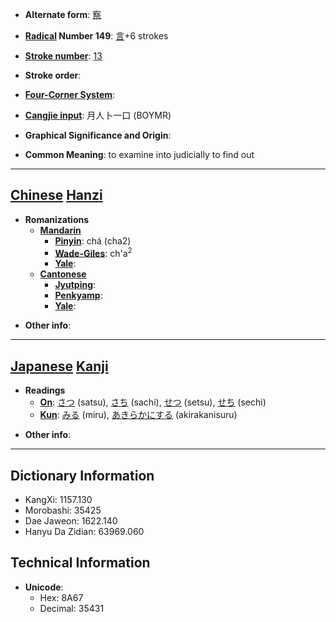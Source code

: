 * '''Alternate form''': [[察]]

* '''[[Wiktionary:Chinese radical index| Radical]] Number 149''': [[Wiktionary:Chinese radical index 言|言]]+6 strokes

* '''[[Wiktionary:Chinese total strokes index|Stroke number]]''': [[Wiktionary:Chinese total strokes index 13|13]]

* '''Stroke order''': 

* '''[[Wiktionary:Chinese four corner index|Four-Corner System]]''': 

* '''[[Wiktionary:Chinese Cangjie index|Cangjie input]]''': 月人卜一口 (BOYMR)

* '''Graphical Significance and Origin''': 

* '''Common Meaning''': to examine into judicially to find out

----

== [[Chinese]] [[Hanzi]] ==

* '''Romanizations'''
** '''[[Mandarin]]'''
*** '''[[Pinyin]]''': chá (cha2)
*** '''[[Wade-Giles]]''': ch'a<sup>2</sup>
*** '''[[Yale]]''': 
** '''[[Cantonese]]'''
*** '''[[Jyutping]]''':
*** '''[[Penkyamp]]''': 
*** '''[[Yale]]''': 

* '''Other info''': 

----

== [[Japanese]] [[Kanji]] ==

* '''Readings'''
** '''[[On]]''': [[さつ]] (satsu), [[さち]] (sachi), [[せつ]] (setsu), [[せち]] (sechi)
** '''[[Kun]]''': [[みる]] (miru), [[あきらかにする]] (akirakanisuru)

* '''Other info''':  

----

== Dictionary Information ==

* KangXi: 1157.130
* Morobashi: 35425
* Dae Jaweon: 1622.140
* Hanyu Da Zidian: 63969.060

== Technical Information ==

* '''Unicode''':
** Hex: 8A67
** Decimal: 35431